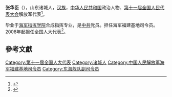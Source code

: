 '''张华臣'''（{{bd|1951年||}}），山东诸城人，[[汉族|汉族]]，[[中华人民共和国|中华人民共和国]]政治人物、[[第十一届全国人民代表大会|第十一届全国人民代表大会]]解放军代表<ref>{{cite web|author=新华网|title=第十一届全国人大代表|url=http://news.xinhuanet.com/ziliao/2008-03/03/content_7708230.htm?node=36628|publisher=新华网|accessdate=2014-01-07|archive-date=2014-01-10|archive-url=https://web.archive.org/web/20140110211415/http://news.xinhuanet.com/ziliao/2008-03/03/content_7708230.htm?node=36628|dead-url=no}}</ref>。

毕业于[[海军指挥学院|海军指挥学院]]合成指挥专业，是[[中共|中共]]党员。担任海军福建基地司令员。2008年起担任全国人大代表<ref>{{cite news|title=全国人大代表信息-张华臣|url= http://210.82.31.1:8084/delegate/viewDelegate.action?dbid=112858|accessdate=2013-04-05|newspaper=全国人大网|archive-url=https://web.archive.org/web/20140527220524/http://www.npc.gov.cn/delegate/viewDelegate.action?dbid=112858|archive-date=2014-05-27|dead-url=yes}}</ref>。

==參考文獻==
{{reflist}}
[[Category:第十一届全国人大代表|Category:第十一届全国人大代表]]
[[Category:诸城人|Category:诸城人]]
[[Category:中国人民解放军海军福建基地司令员|Category:中国人民解放军海军福建基地司令员]]
[[Category:东海舰队副司令员|Category:东海舰队副司令员]]